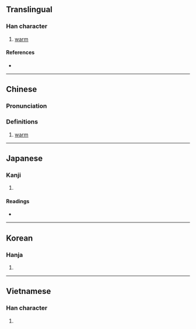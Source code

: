 {{character info}}
==Translingual==

===Han character===
{{Han char|rn=86|rad=火|as=09|sn=13|four=|canj=FJMM|ids=⿰火宣}}

# [[warm]]

====References====
* {{Han ref|kx=0676.050|dkj=19179|dj=1087.100|hdz=32219.120|uh=714A|ud=29002}}

----

==Chinese==
{{zh-forms}}

===Pronunciation===
{{zh-pron
|m=xuān
|c=hyun1
|mc=
|oc=
|ma=
|cat=a
}}

===Definitions===
{{zh-hanzi}}

# [[warm]]

----

==Japanese==

===Kanji===
{{ja-kanji|grade=|rs=火09}}

# {{rfdef|ja|sort=火09}}

====Readings====
* {{ja-readings|on=[[けん]] (ken), [[かん]] (kan)|kun=[[あたたか]] (atataka)}}

----

==Korean==

===Hanja===
{{ko-hanja|hangeul=훤|eumhun=|rv=hwon|mr=hwŏn|y=hwen}}

# {{rfdef|ko|sort=火09}}

----

==Vietnamese==

===Han character===
{{vi-readings|rs=火09|hanviet=huyên |nom=}}

# {{rfdef|vi|sort=火09}}